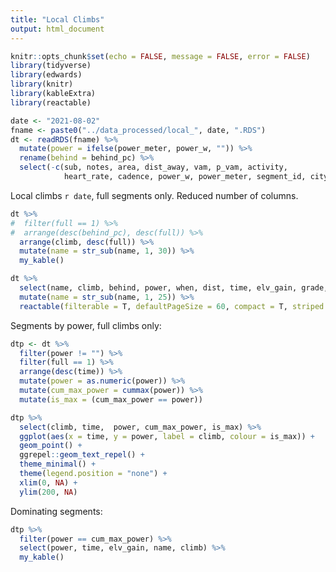 ---
title: "Local Climbs"
output: html_document
---

```{r setup, include = FALSE}
knitr::opts_chunk$set(echo = FALSE, message = FALSE, error = FALSE)
library(tidyverse)
library(edwards)
library(knitr)
library(kableExtra)
library(reactable)
```

```{r dt}
date <- "2021-08-02"
fname <- paste0("../data_processed/local_", date, ".RDS")
dt <- readRDS(fname) %>% 
  mutate(power = ifelse(power_meter, power_w, "")) %>% 
  rename(behind = behind_pc) %>% 
  select(-c(sub, notes, area, dist_away, vam, p_vam, activity,
            heart_rate, cadence, power_w, power_meter, segment_id, city, direction, cat)) 
```

Local climbs `r date`, full segments only. Reduced number of columns.

```{r data}
dt %>% 
#  filter(full == 1) %>% 
#  arrange(desc(behind_pc), desc(full)) %>% 
  arrange(climb, desc(full)) %>% 
  mutate(name = str_sub(name, 1, 30)) %>% 
  my_kable()
```

```{r table, include = T}
dt %>% 
  select(name, climb, behind, power, when, dist, time, elv_gain, grade, full, score, tries, pos, total) %>% 
  mutate(name = str_sub(name, 1, 25)) %>% 
  reactable(filterable = T, defaultPageSize = 60, compact = T, striped = T, fullWidth = F)
```

Segments by power, full climbs only:

```{r dtp}
dtp <- dt %>% 
  filter(power != "") %>%
  filter(full == 1) %>% 
  arrange(desc(time)) %>%
  mutate(power = as.numeric(power)) %>% 
  mutate(cum_max_power = cummax(power)) %>% 
  mutate(is_max = (cum_max_power == power))
```

```{r power_plot}
dtp %>% 
  select(climb, time,  power, cum_max_power, is_max) %>% 
  ggplot(aes(x = time, y = power, label = climb, colour = is_max)) +
  geom_point() +
  ggrepel::geom_text_repel() +
  theme_minimal() +
  theme(legend.position = "none") +
  xlim(0, NA) +
  ylim(200, NA)
```

Dominating segments:

```{r power_table}
dtp %>% 
  filter(power == cum_max_power) %>% 
  select(power, time, elv_gain, name, climb) %>% 
  my_kable()
```